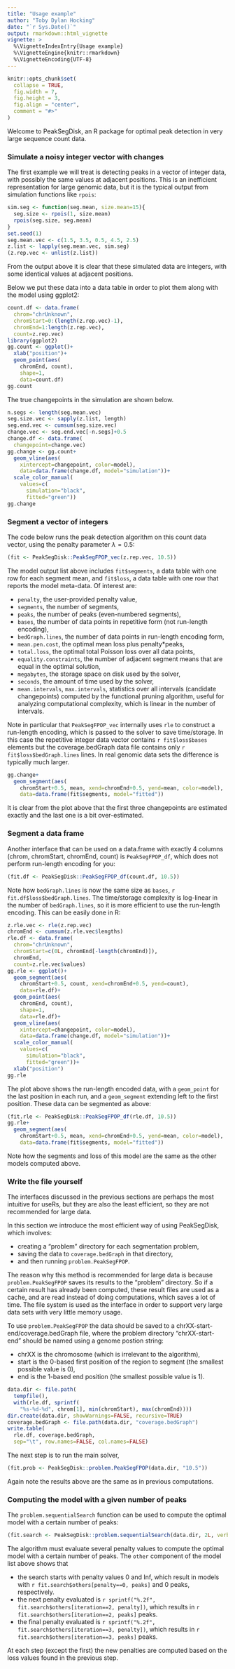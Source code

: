 ```yaml
---
title: "Usage example"
author: "Toby Dylan Hocking"
date: "`r Sys.Date()`"
output: rmarkdown::html_vignette
vignette: >
  %\VignetteIndexEntry{Usage example}
  %\VignetteEngine{knitr::rmarkdown}
  %\VignetteEncoding{UTF-8}
---
```


```r
knitr::opts_chunk$set(
  collapse = TRUE,
  fig.width = 7,
  fig.height = 3,
  fig.align = "center",
  comment = "#>"
)
```

Welcome to PeakSegDisk, an R package for optimal peak
detection in very large sequence count data. 

### Simulate a noisy integer vector with changes

The first example we will treat is detecting peaks in a vector of
integer data, with possibly the same values at adjacent
positions. This is an inefficient representation for large genomic
data, but it is the typical output from simulation functions like
`rpois`:

```r
sim.seg <- function(seg.mean, size.mean=15){
  seg.size <- rpois(1, size.mean)
  rpois(seg.size, seg.mean)
}
set.seed(1)
seg.mean.vec <- c(1.5, 3.5, 0.5, 4.5, 2.5)
z.list <- lapply(seg.mean.vec, sim.seg)
(z.rep.vec <- unlist(z.list))
```

From the output above it is clear that these simulated data are
integers, with some identical values at adjacent positions. 

Below we put these data into a data table in order to plot them along
with the model using ggplot2:

```r
count.df <- data.frame(
  chrom="chrUnknown",
  chromStart=0:(length(z.rep.vec)-1),
  chromEnd=1:length(z.rep.vec),
  count=z.rep.vec)
library(ggplot2)
gg.count <- ggplot()+
  xlab("position")+
  geom_point(aes(
    chromEnd, count),
    shape=1,
    data=count.df)
gg.count
```

The true changepoints in the simulation are shown below.

```r
n.segs <- length(seg.mean.vec)
seg.size.vec <- sapply(z.list, length)
seg.end.vec <- cumsum(seg.size.vec)
change.vec <- seg.end.vec[-n.segs]+0.5
change.df <- data.frame(
  changepoint=change.vec)
gg.change <- gg.count+
  geom_vline(aes(
    xintercept=changepoint, color=model),
    data=data.frame(change.df, model="simulation"))+
  scale_color_manual(
    values=c(
      simulation="black",
      fitted="green"))
gg.change
```

### Segment a vector of integers

The code below runs the peak detection algorithm on this count data
vector, using the penalty parameter $\lambda = 0.5$:

```r
(fit <- PeakSegDisk::PeakSegFPOP_vec(z.rep.vec, 10.5))
```

The model output list above includes `fit$segments`, a data table with
one row for each segment mean, and `fit$loss`, a data table with one
row that reports the model meta-data. Of interest are:

* `penalty`, the user-provided penalty value,
* `segments`, the number of segments,
* `peaks`, the number of peaks (even-numbered segments),
* `bases`, the number of data points in repetitive form (not run-length encoding),
* `bedGraph.lines`, the number of data points in run-length encoding form,
* `mean.pen.cost`, the optimal mean loss plus penalty*peaks,
* `total.loss`, the optimal total Poisson loss over all data points, 
* `equality.constraints`, the number of adjacent segment means that are equal in the optimal solution,
* `megabytes`, the storage space on disk used by the solver,
* `seconds`, the amount of time used by the solver,
* `mean.intervals`, `max.intervals`, statistics over all intervals
  (candidate changepoints) computed by the functional pruning
  algorithm, useful for analyzing computational complexity, which is
  linear in the number of intervals.
  
Note in particular that `PeakSegFPOP_vec` internally uses `rle` to
construct a run-length encoding, which is passed to the solver to save
time/storage. In this case the repetitive integer data vector contains
`r fit$loss$bases` elements but the coverage.bedGraph data file
contains only `r fit$loss$bedGraph.lines` lines. In real genomic data
sets the difference is typically much larger.

```r
gg.change+
  geom_segment(aes(
    chromStart+0.5, mean, xend=chromEnd+0.5, yend=mean, color=model),
    data=data.frame(fit$segments, model="fitted"))
```

It is clear from the plot above that the first three changepoints are
estimated exactly and the last one is a bit over-estimated.

### Segment a data frame

Another interface that can be used on a data.frame with exactly 4
columns (chrom, chromStart, chromEnd, count) is `PeakSegFPOP_df`,
which does not perform run-length encoding for you:

```r
(fit.df <- PeakSegDisk::PeakSegFPOP_df(count.df, 10.5))
```

Note how `bedGraph.lines` is now the same size as `bases`,
`r fit.df$loss$bedGraph.lines`. The time/storage complexity is
log-linear in the number of `bedGraph.lines`, so it is more efficient
to use the run-length encoding. This can be easily done in R:

```r
z.rle.vec <- rle(z.rep.vec)
chromEnd <- cumsum(z.rle.vec$lengths)
rle.df <- data.frame(
  chrom="chrUnknown",
  chromStart=c(0L, chromEnd[-length(chromEnd)]),
  chromEnd,
  count=z.rle.vec$values)
gg.rle <- ggplot()+
  geom_segment(aes(
    chromStart+0.5, count, xend=chromEnd+0.5, yend=count),
    data=rle.df)+
  geom_point(aes(
    chromEnd, count),
    shape=1,
    data=rle.df)+
  geom_vline(aes(
    xintercept=changepoint, color=model),
    data=data.frame(change.df, model="simulation"))+
  scale_color_manual(
    values=c(
      simulation="black",
      fitted="green"))+
  xlab("position")
gg.rle
```

The plot above shows the run-length encoded data, with a `geom_point`
for the last position in each run, and a `geom_segment` extending left
to the first position. These data can be segmented as above:

```r
(fit.rle <- PeakSegDisk::PeakSegFPOP_df(rle.df, 10.5))
gg.rle+
  geom_segment(aes(
    chromStart+0.5, mean, xend=chromEnd+0.5, yend=mean, color=model),
    data=data.frame(fit$segments, model="fitted"))
```

Note how the segments and loss of this model are the same as the other
models computed above.

### Write the file yourself

The interfaces discussed in the previous sections are perhaps the most
intuitive for useRs, but they are also the least efficient, so they
are not recommended for large data. 

In this section we introduce the most efficient way of using PeakSegDisk, which involves:

* creating a "problem" directory for each segmentation problem,
* saving the data to `coverage.bedGraph` in that directory,
* and then running `problem.PeakSegFPOP`.

The reason why this method is recommended for large data is because
`problem.PeakSegFPOP` saves its results to the "problem" directory. So
if a certain result has already been computed, these result files are
used as a cache, and are read instead of doing computations, which
saves a lot of time. The file system is used as the interface in
order to support very large data sets with very little memory usage.

To use `problem.PeakSegFPOP` the data should be saved to a
chrXX-start-end/coverage.bedGraph file, where the problem directory
"chrXX-start-end" should be named using a genome postion string:

* chrXX is the chromosome (which is irrelevant to the algorithm),
* start is the 0-based first position of the region to segment (the smallest possible value is 0),
* end is the 1-based end position (the smallest possible value is 1).

```r
data.dir <- file.path(
  tempfile(),
  with(rle.df, sprintf(
    "%s-%d-%d", chrom[1], min(chromStart), max(chromEnd))))
dir.create(data.dir, showWarnings=FALSE, recursive=TRUE)
coverage.bedGraph <- file.path(data.dir, "coverage.bedGraph")
write.table(
  rle.df, coverage.bedGraph,
  sep="\t", row.names=FALSE, col.names=FALSE)
```

The next step is to run the main solver, 

```r
(fit.prob <- PeakSegDisk::problem.PeakSegFPOP(data.dir, "10.5"))
```

Again note the results above are the same as in previous computations.

### Computing the model with a given number of peaks

The `problem.sequentialSearch` function can be used to compute the
optimal model with a certain number of peaks:

```r
(fit.search <- PeakSegDisk::problem.sequentialSearch(data.dir, 2L, verbose=1))
```

The algorithm must evaluate several penalty values to compute the
optimal model with a certain number of peaks. The `other` component of
the model list above shows that

* the search starts with penalty values 0 and Inf, which result in models
  with `r fit.search$others[penalty==0, peaks]` and 0 peaks, respectively.
* the next penalty evaluated is `r sprintf("%.2f", fit.search$others[iteration==2, penalty])`, 
  which results in `r fit.search$others[iteration==2, peaks]` peaks.
* the final penalty evaluated is `r sprintf("%.2f", fit.search$others[iteration==3, penalty])`, 
  which results in `r fit.search$others[iteration==3, peaks]` peaks.
  
At each step (except the first) the new penalties are computed based
on the loss values found in the previous step.

